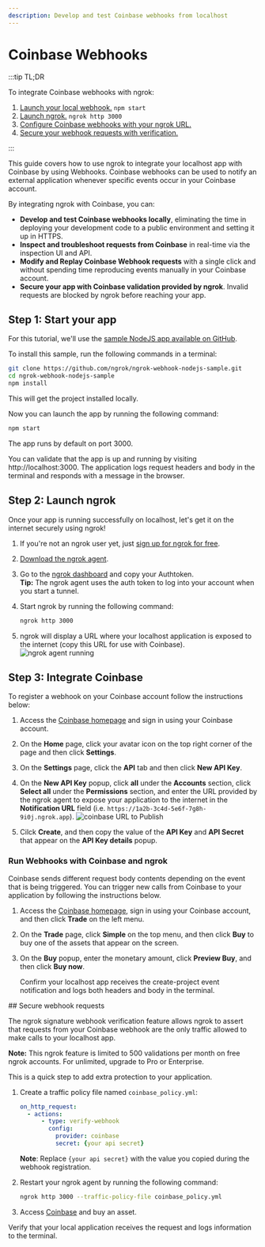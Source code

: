 ```yaml
---
description: Develop and test Coinbase webhooks from localhost
---
```



# Coinbase Webhooks

:::tip TL;DR

To integrate Coinbase webhooks with ngrok:

1. [Launch your local webhook.](#start-your-app) `npm start`
1. [Launch ngrok.](#start-ngrok) `ngrok http 3000`
1. [Configure Coinbase webhooks with your ngrok URL.](#setup-webhook)
1. [Secure your webhook requests with verification.](#security)

:::

This guide covers how to use ngrok to integrate your localhost app with Coinbase by using Webhooks.
Coinbase webhooks can be used to notify an external application whenever specific events occur in your Coinbase account.

By integrating ngrok with Coinbase, you can:

- **Develop and test Coinbase webhooks locally**, eliminating the time in deploying your development code to a public environment and setting it up in HTTPS.
- **Inspect and troubleshoot requests from Coinbase** in real-time via the inspection UI and API.
- **Modify and Replay Coinbase Webhook requests** with a single click and without spending time reproducing events manually in your Coinbase account.
- **Secure your app with Coinbase validation provided by ngrok**. Invalid requests are blocked by ngrok before reaching your app.

## **Step 1**: Start your app

For this tutorial, we'll use the [sample NodeJS app available on GitHub](https://github.com/ngrok/ngrok-webhook-nodejs-sample).

To install this sample, run the following commands in a terminal:

```bash
git clone https://github.com/ngrok/ngrok-webhook-nodejs-sample.git
cd ngrok-webhook-nodejs-sample
npm install
```

This will get the project installed locally.

Now you can launch the app by running the following command:

```bash
npm start
```

The app runs by default on port 3000.

You can validate that the app is up and running by visiting http://localhost:3000. The application logs request headers and body in the terminal and responds with a message in the browser.

## **Step 2**: Launch ngrok

Once your app is running successfully on localhost, let's get it on the internet securely using ngrok!

1. If you're not an ngrok user yet, just [sign up for ngrok for free](https://ngrok.com/signup).

1. [Download the ngrok agent](https://download.ngrok.com).

1. Go to the [ngrok dashboard](https://dashboard.ngrok.com) and copy your Authtoken. <br />
   **Tip:** The ngrok agent uses the auth token to log into your account when you start a tunnel.
1. Start ngrok by running the following command:

   ```bash
   ngrok http 3000
   ```

1. ngrok will display a URL where your localhost application is exposed to the internet (copy this URL for use with Coinbase).
   ![ngrok agent running](./img/integrations/launch_ngrok_tunnel.png)

## **Step 3**: Integrate Coinbase

To register a webhook on your Coinbase account follow the instructions below:

1. Access the [Coinbase homepage](https://www.coinbase.com/) and sign in using your Coinbase account.

1. On the **Home** page, click your avatar icon on the top right corner of the page and then click **Settings**.

1. On the **Settings** page, click the **API** tab and then click **New API Key**.

1. On the **New API Key** popup, click **all** under the **Accounts** section, click **Select all** under the **Permissions** section, and enter the URL provided by the ngrok agent to expose your application to the internet in the **Notification URL** field (i.e. `https://1a2b-3c4d-5e6f-7g8h-9i0j.ngrok.app`).
   ![coinbase URL to Publish](img/ngrok_url_configuration_coinbase.png)

1. Cilck **Create**, and then copy the value of the **API Key** and **API Secret** that appear on the **API Key details** popup.

### Run Webhooks with Coinbase and ngrok

Coinbase sends different request body contents depending on the event that is being triggered.
You can trigger new calls from Coinbase to your application by following the instructions below.

1. Access the [Coinbase homepage](https://www.coinbase.com/), sign in using your Coinbase account, and then click **Trade** on the left menu.

1. On the **Trade** page, click **Simple** on the top menu, and then click **Buy** to buy one of the assets that appear on the screen.

1. On the **Buy** popup, enter the monetary amount, click **Preview Buy**, and then click **Buy now**.

   Confirm your localhost app receives the create-project event notification and logs both headers and body in the terminal.

<InspectingRequests />

<ReplayingRequests />
## Secure webhook requests

The ngrok signature webhook verification feature allows ngrok to assert that requests from your Coinbase webhook are the only traffic allowed to make calls to your localhost app.

**Note:** This ngrok feature is limited to 500 validations per month on free ngrok accounts. For unlimited, upgrade to Pro or Enterprise.

This is a quick step to add extra protection to your application.

1. Create a traffic policy file named `coinbase_policy.yml`:

   ```yaml
   on_http_request:
     - actions:
         - type: verify-webhook
           config:
             provider: coinbase
             secret: {your api secret}
   ```

   **Note**: Replace `{your api secret}` with the value you copied during the webhook registration.

1. Restart your ngrok agent by running the following command:

   ```bash
   ngrok http 3000 --traffic-policy-file coinbase_policy.yml
   ```

1. Access [Coinbase](https://www.coinbase.com/) and buy an asset.

Verify that your local application receives the request and logs information to the terminal.

